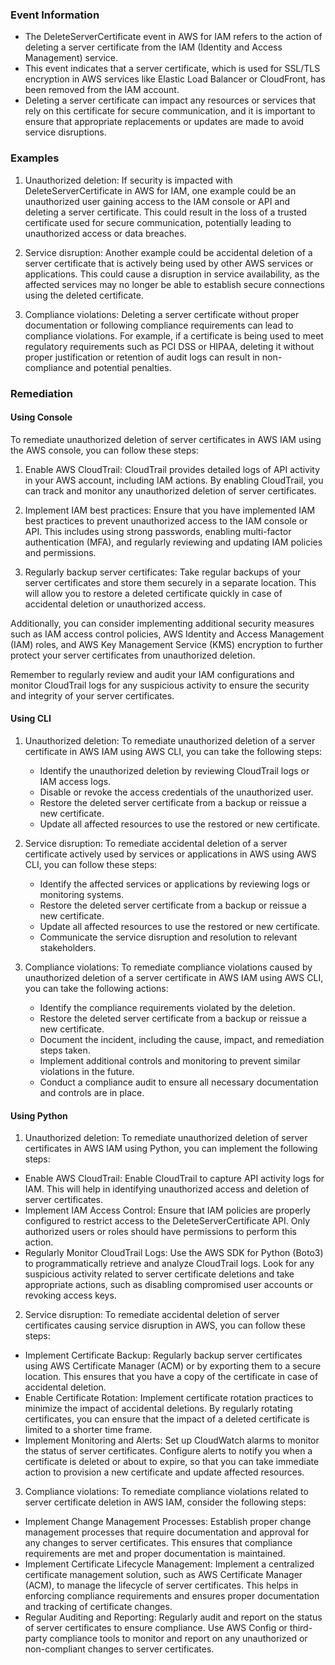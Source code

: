 
### Event Information

- The DeleteServerCertificate event in AWS for IAM refers to the action of deleting a server certificate from the IAM (Identity and Access Management) service.
- This event indicates that a server certificate, which is used for SSL/TLS encryption in AWS services like Elastic Load Balancer or CloudFront, has been removed from the IAM account.
- Deleting a server certificate can impact any resources or services that rely on this certificate for secure communication, and it is important to ensure that appropriate replacements or updates are made to avoid service disruptions.


### Examples

1. Unauthorized deletion: If security is impacted with DeleteServerCertificate in AWS for IAM, one example could be an unauthorized user gaining access to the IAM console or API and deleting a server certificate. This could result in the loss of a trusted certificate used for secure communication, potentially leading to unauthorized access or data breaches.

2. Service disruption: Another example could be accidental deletion of a server certificate that is actively being used by other AWS services or applications. This could cause a disruption in service availability, as the affected services may no longer be able to establish secure connections using the deleted certificate.

3. Compliance violations: Deleting a server certificate without proper documentation or following compliance requirements can lead to compliance violations. For example, if a certificate is being used to meet regulatory requirements such as PCI DSS or HIPAA, deleting it without proper justification or retention of audit logs can result in non-compliance and potential penalties.

### Remediation

#### Using Console

To remediate unauthorized deletion of server certificates in AWS IAM using the AWS console, you can follow these steps:

1. Enable AWS CloudTrail: CloudTrail provides detailed logs of API activity in your AWS account, including IAM actions. By enabling CloudTrail, you can track and monitor any unauthorized deletion of server certificates.

2. Implement IAM best practices: Ensure that you have implemented IAM best practices to prevent unauthorized access to the IAM console or API. This includes using strong passwords, enabling multi-factor authentication (MFA), and regularly reviewing and updating IAM policies and permissions.

3. Regularly backup server certificates: Take regular backups of your server certificates and store them securely in a separate location. This will allow you to restore a deleted certificate quickly in case of accidental deletion or unauthorized access.

Additionally, you can consider implementing additional security measures such as IAM access control policies, AWS Identity and Access Management (IAM) roles, and AWS Key Management Service (KMS) encryption to further protect your server certificates from unauthorized deletion.

Remember to regularly review and audit your IAM configurations and monitor CloudTrail logs for any suspicious activity to ensure the security and integrity of your server certificates.

#### Using CLI

1. Unauthorized deletion: To remediate unauthorized deletion of a server certificate in AWS IAM using AWS CLI, you can take the following steps:
   - Identify the unauthorized deletion by reviewing CloudTrail logs or IAM access logs.
   - Disable or revoke the access credentials of the unauthorized user.
   - Restore the deleted server certificate from a backup or reissue a new certificate.
   - Update all affected resources to use the restored or new certificate.

2. Service disruption: To remediate accidental deletion of a server certificate actively used by services or applications in AWS using AWS CLI, you can follow these steps:
   - Identify the affected services or applications by reviewing logs or monitoring systems.
   - Restore the deleted server certificate from a backup or reissue a new certificate.
   - Update all affected resources to use the restored or new certificate.
   - Communicate the service disruption and resolution to relevant stakeholders.

3. Compliance violations: To remediate compliance violations caused by unauthorized deletion of a server certificate in AWS IAM using AWS CLI, you can take the following actions:
   - Identify the compliance requirements violated by the deletion.
   - Restore the deleted server certificate from a backup or reissue a new certificate.
   - Document the incident, including the cause, impact, and remediation steps taken.
   - Implement additional controls and monitoring to prevent similar violations in the future.
   - Conduct a compliance audit to ensure all necessary documentation and controls are in place.

#### Using Python

1. Unauthorized deletion: To remediate unauthorized deletion of server certificates in AWS IAM using Python, you can implement the following steps:

- Enable AWS CloudTrail: Enable CloudTrail to capture API activity logs for IAM. This will help in identifying unauthorized access and deletion of server certificates.
- Implement IAM Access Control: Ensure that IAM policies are properly configured to restrict access to the DeleteServerCertificate API. Only authorized users or roles should have permissions to perform this action.
- Regularly Monitor CloudTrail Logs: Use the AWS SDK for Python (Boto3) to programmatically retrieve and analyze CloudTrail logs. Look for any suspicious activity related to server certificate deletions and take appropriate actions, such as disabling compromised user accounts or revoking access keys.

2. Service disruption: To remediate accidental deletion of server certificates causing service disruption in AWS, you can follow these steps:

- Implement Certificate Backup: Regularly backup server certificates using AWS Certificate Manager (ACM) or by exporting them to a secure location. This ensures that you have a copy of the certificate in case of accidental deletion.
- Enable Certificate Rotation: Implement certificate rotation practices to minimize the impact of accidental deletions. By regularly rotating certificates, you can ensure that the impact of a deleted certificate is limited to a shorter time frame.
- Implement Monitoring and Alerts: Set up CloudWatch alarms to monitor the status of server certificates. Configure alerts to notify you when a certificate is deleted or about to expire, so that you can take immediate action to provision a new certificate and update affected resources.

3. Compliance violations: To remediate compliance violations related to server certificate deletion in AWS IAM, consider the following steps:

- Implement Change Management Processes: Establish proper change management processes that require documentation and approval for any changes to server certificates. This ensures that compliance requirements are met and proper documentation is maintained.
- Implement Certificate Lifecycle Management: Implement a centralized certificate management solution, such as AWS Certificate Manager (ACM), to manage the lifecycle of server certificates. This helps in enforcing compliance requirements and ensures proper documentation and tracking of certificate changes.
- Regular Auditing and Reporting: Regularly audit and report on the status of server certificates to ensure compliance. Use AWS Config or third-party compliance tools to monitor and report on any unauthorized or non-compliant changes to server certificates.


